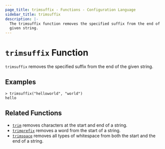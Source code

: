 ```yaml
---
page_title: trimsuffix - Functions - Configuration Language
sidebar_title: trimsuffix
description: |-
  The trimsuffix function removes the specified suffix from the end of a
  given string.
---
```


# `trimsuffix` Function

`trimsuffix` removes the specified suffix from the end of the given string.

## Examples

```shell-session
> trimsuffix("helloworld", "world")
hello
```

## Related Functions

- [`trim`](/docs/from-1.5/functions/string/trim) removes characters at the start and end of a string.
- [`trimprefix`](/docs/from-1.5/functions/string/trimprefix) removes a word from the start of a string.
- [`trimspace`](/docs/from-1.5/functions/string/trimspace) removes all types of whitespace from
  both the start and the end of a string.
